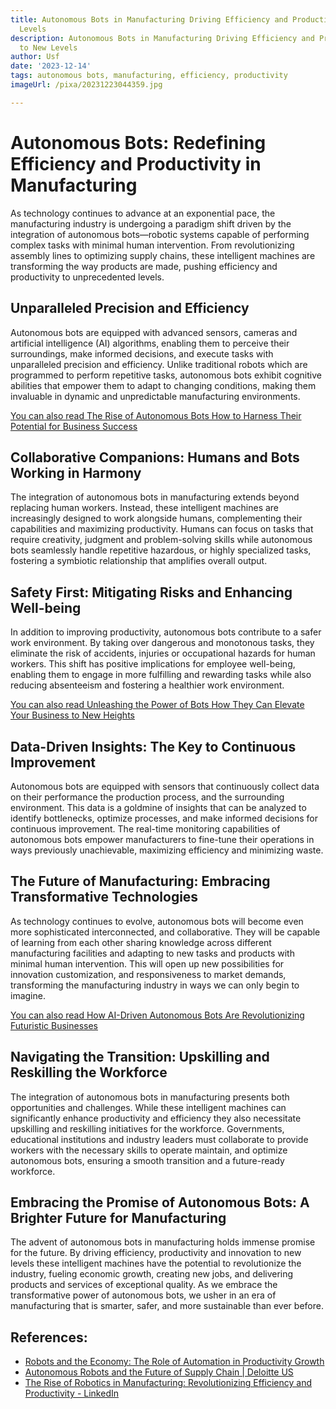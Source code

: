 ```yaml
---
title: Autonomous Bots in Manufacturing Driving Efficiency and Productivity to New
  Levels
description: Autonomous Bots in Manufacturing Driving Efficiency and Productivity
  to New Levels
author: Usf
date: '2023-12-14'
tags: autonomous bots, manufacturing, efficiency, productivity
imageUrl: /pixa/20231223044359.jpg

---
```

# Autonomous Bots: Redefining Efficiency and Productivity in Manufacturing

As technology continues to advance at an exponential pace, the manufacturing industry  is undergoing a  paradigm shift driven by the integration of autonomous  bots—robotic systems capable of performing complex tasks with  minimal human intervention. From revolutionizing assembly lines to optimizing supply  chains, these intelligent machines are transforming the way  products are made, pushing efficiency and productivity to unprecedented levels.

## Unparalleled Precision and Efficiency

Autonomous bots are equipped with  advanced sensors, cameras  and  artificial intelligence (AI) algorithms, enabling them to perceive their surroundings, make informed decisions, and execute tasks with unparalleled precision and efficiency. Unlike traditional robots which are programmed to perform repetitive tasks, autonomous bots  exhibit cognitive abilities that empower them to adapt to changing conditions, making them invaluable in  dynamic and unpredictable  manufacturing  environments.

[You  can also  read The Rise of Autonomous Bots How to Harness Their Potential  for Business Success](The%20Rise%20of%20Autonomous%20Bots%20How%20to%20Harness%20Their%20Potential%20for%20Business%20Success)


## Collaborative Companions: Humans and Bots  Working in Harmony

The integration  of autonomous bots in manufacturing extends  beyond replacing human workers. Instead, these intelligent machines are increasingly designed to work alongside humans, complementing their capabilities and maximizing  productivity. Humans can focus on tasks  that require  creativity, judgment and problem-solving skills while autonomous bots seamlessly handle  repetitive hazardous, or highly specialized tasks, fostering a symbiotic relationship that amplifies overall output.

## Safety First:  Mitigating Risks and Enhancing Well-being

In addition to improving productivity, autonomous bots contribute to a safer work environment. By taking over  dangerous and monotonous tasks, they eliminate the risk of accidents, injuries or occupational hazards for human workers. This shift has positive implications for employee  well-being, enabling them to  engage in more fulfilling  and rewarding tasks while also reducing absenteeism and fostering a healthier work  environment.

[You can also read Unleashing the Power of Bots How  They Can Elevate Your Business  to New Heights](Unleashing%20the%20Power%20of%20Bots%20How%20They%20Can%20Elevate%20Your%20Business%20to%20New%20Heights)


## Data-Driven Insights: The Key to Continuous Improvement

Autonomous bots  are  equipped with sensors that continuously collect data on their performance  the  production process, and the surrounding environment. This data  is a goldmine of insights that can be analyzed to identify bottlenecks, optimize processes, and make informed decisions for continuous improvement. The real-time monitoring capabilities of autonomous bots empower manufacturers to fine-tune their operations in ways previously unachievable, maximizing efficiency and minimizing waste.

## The Future  of Manufacturing: Embracing Transformative Technologies

As technology continues to evolve, autonomous  bots will become even more sophisticated interconnected, and collaborative. They will be capable of learning from each other sharing knowledge across different manufacturing  facilities and adapting to new tasks and  products with minimal human intervention. This will open  up new possibilities for innovation customization, and responsiveness to market demands, transforming the manufacturing  industry in ways we can only  begin to imagine.

[You can  also read How AI-Driven Autonomous Bots Are Revolutionizing Futuristic Businesses](How%20AI-Driven%20Autonomous%20Bots%20Are%20Revolutionizing%20Futuristic%20Businesses)


##  Navigating the Transition: Upskilling and  Reskilling the Workforce

The integration  of autonomous bots in manufacturing presents both  opportunities and challenges. While these intelligent machines can significantly enhance productivity and efficiency they also necessitate upskilling and reskilling initiatives for the workforce. Governments, educational institutions and industry  leaders must collaborate to provide workers  with the necessary skills to operate maintain, and optimize autonomous bots, ensuring  a smooth transition and a future-ready workforce.

## Embracing the Promise of Autonomous Bots: A Brighter Future for Manufacturing

The advent of autonomous bots in manufacturing  holds immense promise for the future. By driving efficiency, productivity and innovation  to new levels these intelligent machines have the potential to revolutionize the industry, fueling economic  growth, creating  new jobs, and delivering products and services of exceptional quality. As we embrace the  transformative power of autonomous bots, we usher in an era of manufacturing  that is  smarter, safer,  and more  sustainable than ever before.

## References:
- [Robots and the Economy: The Role of Automation in Productivity Growth](https://blog.trade.gov/2020/12/22/robots-and-the-economy-the-role-of-automation-in-productivity-growth/)
- [Autonomous Robots and the Future of Supply Chain | Deloitte US](https://www2.deloitte.com/us/en/pages/manufacturing/articles/autonomous-robots-supply-chain-innovation.html)
- [The Rise of Robotics in Manufacturing: Revolutionizing Efficiency and Productivity - LinkedIn](https://www.linkedin.com/pulse/rise-robotics-manufacturing-revolutionizing)

